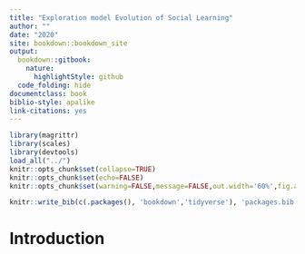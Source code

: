 ```yaml
--- 
title: "Exploration model Evolution of Social Learning"
author: ""
date: "2020"
site: bookdown::bookdown_site
output:
  bookdown::gitbook: 
    nature:
      highlightStyle: github
  code_folding: hide
documentclass: book
biblio-style: apalike
link-citations: yes
---
```


```r
library(magrittr)
library(scales)
library(devtools)
load_all("../")
knitr::opts_chunk$set(collapse=TRUE)
knitr::opts_chunk$set(echo=FALSE)
knitr::opts_chunk$set(warning=FALSE,message=FALSE,out.width='60%',fig.align="center")
```

```r
knitr::write_bib(c(.packages(), 'bookdown','tidyverse'), 'packages.bib')
```


# Introduction 







